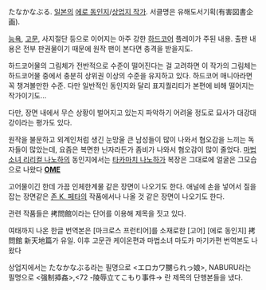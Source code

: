 たなかなぶる. [[일본]]의 [[에로 동인지]]/[[상업지 작가]]. 서클명은 유해도서기획(有害図書企画).

[[능욕]], [[고문]], 사지절단 등으로 이어지는 아주 강한 [[하드코어]] 플레이가 주된 내용. 출판 내용은 전부 판권물이기 때문에 원작 팬이 본다면 충격을 받을지도.

하드코어물의 그림체가 전반적으로 수준이 떨어진다는 걸 고려하면 이 작가의 그림체는 하드코어물 중에서 충분히 상위권 이상의 수준을 유지하고 있다. 하드코어 매니아라면 꼭 챙겨볼만한 수준. 다만 일반적인 동인지와 달리 표지퀄리티가 본편에 비해 떨어지는 작가이기도…

다만, 장면 내에서 무슨 상황이 벌어지고 있는지 파악하기 어려울 정도로 묘사가 대강대강이라는 평가도 있다.

원작을 불문하고 외계인처럼 생긴 눈망울 큰 남성들이 많이 나와서 혐오감을 느끼는 독자들이 많았는데, 요즘은 복면한 닌자라든가 좀비가 나와서 혐오감이 많이 줄었다.
[[마법소녀 리리컬 나노하]]의 동인지에서는 [[타카마치 나노하]]가 복장은 그대로에 얼굴은 그모습으로 나왔다 '''[[OME]]'''

고어물이긴 한데 가끔 인체한계물 같은 장면이 나오기도 한다. 애널에 손을 넣어서 질을 잡는 장면같은 [[존 K. 페타]]의 작품에서나 나올 것 같은 장면이 나오기도 한다.

관련 작품들은 拷問館이라는 단어를 이용해 제목을 짓고 있다.

여태까지 나온 한글 번역본은 [마크로스 프런티어]를 소재로한 [고어] [에로 동인지] 拷問館 新天地篇가 유일. 이후 고문관 케이온편과 마법소녀 마도카 마기카편 번역본도 나왔다

상업지에서는 たなかなぶる라는 필명으로 <エロカワ嬲られっ娘>, NABURU라는 필명으로 <强制揷姦>,<72 -陵辱立てこもり事件-> 란 제목의 단행본들을 냈다.
